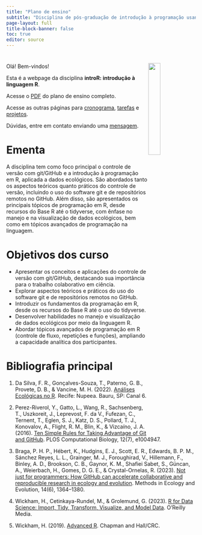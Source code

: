 ```yaml
---
title: "Plano de ensino"
subtitle: "Disciplina de pós-graduação de introdução à programação usando a linguagem R com foco em dados ecológicos."
page-layout: full
title-block-banner: false
toc: true
editor: source
---
```


# <img src="../img/featured-hex.png" align="right" width="25%" min-width="100px"/>

Olá! Bem-vindos!

Esta é a webpage da disciplina **introR: introdução à linguagem R**.

Acesse o [PDF](https://course-intror.github.io/syllabus/syllabus.pdf) do plano de ensino completo.

Acesse as outras páginas para [cronograma](/schedule), [tarefas](/task) e [projetos](/project).

Dúvidas, entre em contato enviando uma [mensagem](/contact.qmd).

# Ementa

A disciplina tem como foco principal o controle de versão com git/GitHub e a introdução à programação em R, aplicada a dados ecológicos. São abordados tanto os aspectos teóricos quanto práticos do controle de versão, incluindo o uso do software git e de repositórios remotos no GitHub. Além disso, são apresentados os principais tópicos de programação em R, desde recursos do Base R até o tidyverse, com ênfase no manejo e na visualização de dados ecológicos, bem como em tópicos avançados de programação na linguagem.

# Objetivos dos curso

-	Apresentar os conceitos e aplicações do controle de versão com git/GitHub, destacando sua importância para o trabalho colaborativo em ciência.
-	Explorar aspectos teóricos e práticos do uso do software git e de repositórios remotos no GitHub.
-	Introduzir os fundamentos da programação em R, desde os recursos do Base R até o uso do tidyverse.
-	Desenvolver habilidades no manejo e visualização de dados ecológicos por meio da linguagem R.
-	Abordar tópicos avançados de programação em R (controle de fluxo, repetições e funções), ampliando a capacidade analítica dos participantes.

# Bibliografia principal

1. Da Silva, F. R., Gonçalves-Souza, T., Paterno, G. B., Provete, D. B., & Vancine, M. H. (2022). [Análises Ecológicas no R](https://analises-ecologicas.com/). Recife: Nupeea. Bauru, SP: Canal 6.

2. Perez-Riverol, Y., Gatto, L., Wang, R., Sachsenberg, T., Uszkoreit, J., Leprevost, F. da V., Fufezan, C., Ternent, T., Eglen, S. J., Katz, D. S., Pollard, T. J., Konovalov, A., Flight, R. M., Blin, K., & Vizcaíno, J. A. (2016). [Ten Simple Rules for Taking Advantage of Git and GitHub](https://doi.org/10.1371/journal.pcbi.1004947). PLOS Computational Biology, 12(7), e1004947. 

3. Braga, P. H. P., Hébert, K., Hudgins, E. J., Scott, E. R., Edwards, B. P. M., Sánchez Reyes, L. L., Grainger, M. J., Foroughirad, V., Hillemann, F., Binley, A. D., Brookson, C. B., Gaynor, K. M., Shafiei Sabet, S., Güncan, A., Weierbach, H., Gomes, D. G. E., & Crystal-Ornelas, R. (2023). [Not just for programmers: How GitHub can accelerate collaborative and reproducible research in ecology and evolution](https://doi.org/10.1111/2041-210X.14108). Methods in Ecology and Evolution, 14(6), 1364–1380. 

4. Wickham, H., Cetinkaya-Rundel, M., & Grolemund, G. (2023). [R for Data Science: Import, Tidy, Transform, Visualize, and Model Data](https://r4ds.hadley.nz/). O’Reilly Media.

5. Wickham, H. (2019). [Advanced R](https://adv-r.hadley.nz/). Chapman and Hall/CRC.

<style>
#topBtn {
  display: none;
  position: fixed;
  bottom: 105px; /* um pouco acima do fundo */
  left: 50%;
  transform: translateX(-50%);
  padding: 10px 14px;
  font-size: 20px;
  border: none;
  border-radius: 6px;
  background-color: #2381df; 
  color: white;
  cursor: pointer;
  box-shadow: 0 2px 6px rgba(0,0,0,0.3);
  transition: background-color 0.3s;
}
#topBtn:hover {
  background-color: rgba(0, 86, 179, 0.9);
}
</style>

<button id="topBtn" onclick="window.scrollTo({top: 0, behavior: 'smooth'});">↑ Topo</button>

<script>
const btn = document.getElementById("topBtn");

window.addEventListener("scroll", () => {
  const scrollBottom = window.innerHeight + window.scrollY;
  const docHeight = document.documentElement.scrollHeight;

  if (scrollBottom >= docHeight - 200) { // aparece um pouco antes do final
    btn.style.display = "block";
  } else {
    btn.style.display = "none";
  }
});
</script>
